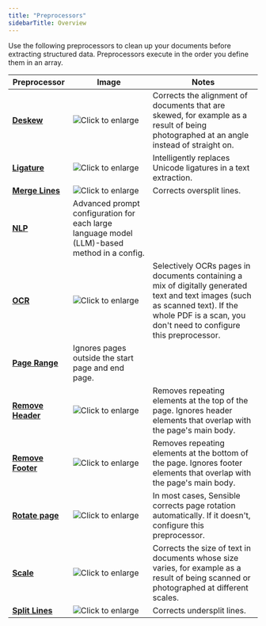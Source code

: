```yaml
---
title: "Preprocessors"
sidebarTitle: Overview
---
```


Use the following preprocessors to clean up your documents before extracting structured data. Preprocessors execute in the order you define them in an array.

| Preprocessor                             | Image                                                                                                                                                | Notes                                                                                                                                                                                               |
| ---------------------------------------- | ---------------------------------------------------------------------------------------------------------------------------------------------------- | --------------------------------------------------------------------------------------------------------------------------------------------------------------------------------------------------- |
| **[Deskew](https://sensible-87.mintlify.app/senseml-reference/preprocessors/deskew)**               | ![Click to enlarge](/images/thumbnail_deskew.png)        | Corrects the alignment of documents that are skewed, for example as a result of being photographed at an angle instead of straight on.                                                              |
| **[Ligature](https://sensible-87.mintlify.app/senseml-reference/preprocessors/ligature)**           | ![Click to enlarge](/images/thumbnail_ligature.png)      | Intelligently replaces Unicode ligatures in a text extraction.                                                                                                                                      |
| **[Merge Lines](https://sensible-87.mintlify.app/senseml-reference/preprocessors/merge-lines)**     | ![Click to enlarge](/images/merge_lines_oversplit_1.png) | Corrects oversplit lines.                                                                                                                                                                           |
| **[NLP](https://sensible-87.mintlify.app/senseml-reference/preprocessors/nlp)**                     | Advanced prompt configuration for each large language model (LLM)-based method in a config.                                                          |                                                                                                                                                                                                     |
| **[OCR](https://sensible-87.mintlify.app/senseml-reference/preprocessors/ocr-preprocessor)**        | ![Click to enlarge](/images/thumbnail_ocr.png)           | Selectively OCRs pages in documents containing a mix of digitally generated text and text images (such as scanned text). If the whole PDF is a scan, you don't need to configure this preprocessor. |
| **[Page Range](https://sensible-87.mintlify.app/senseml-reference/preprocessors/page-range)**       | Ignores pages outside the start page and end page.                                                                                                   |                                                                                                                                                                                                     |
| **[Remove Header](https://sensible-87.mintlify.app/senseml-reference/preprocessors/remove-header)** | ![Click to enlarge](/images/remove_header_1.png)         | Removes repeating elements at the top of the page. Ignores header elements that overlap with the page's main body.                                                                                  |
| **[Remove Footer](https://sensible-87.mintlify.app/senseml-reference/preprocessors/remove-footer)** | ![Click to enlarge](/images/remove_footer_1.png)         | Removes repeating elements at the bottom of the page. Ignores footer elements that overlap with the page's main body.                                                                               |
| **[Rotate page](https://sensible-87.mintlify.app/senseml-reference/preprocessors/rotate-page)**     | ![Click to enlarge](/images/rotate_page_2.png)           | In most cases, Sensible corrects page rotation automatically. If it doesn't, configure this preprocessor.                                                                                           |
| **[Scale](https://sensible-87.mintlify.app/senseml-reference/preprocessors/scale)**                 | ![Click to enlarge](/images/thumbnail_scale.png)         | Corrects the size of text in documents whose size varies, for example as a result of being scanned or photographed at different scales.                                                             |
| **[Split Lines](https://sensible-87.mintlify.app/senseml-reference/preprocessors/split-lines)**     | ![Click to enlarge](/images/thumbnail_split_lines.png)   | Corrects undersplit lines.                                                                                                                                                                          |